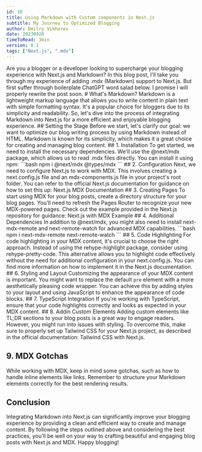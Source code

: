 ```yaml
---
id: 10
title: Using Markdown with Custom components in Next.js
subtitle: My Journey to Optimized Blogging
author: Dmitry Vikhorev
date: 20230920
timeToRead: 3min
version: 0.1
tags: ["Next.js", ".mdx"]
---
```


<TLDR>
Are you a blogger or a developer looking to supercharge your blogging experience with Next.js and Markdown? In this blog post, I'll take you through my experience of adding .mdx (Markdown) support to Next.js. 
<PB4/>
But first suffer through boilerplate ChatGPT word salad below. I promise I will properly rewrite the post soon. 
</TLDR>
<PB8/>
# What's Markdown?
Markdown is a lightweight markup language that allows you to write content in plain text with simple formatting syntax. It's a popular choice for bloggers due to its simplicity and readability. So, let's dive into the process of integrating Markdown into Next.js for a more efficient and enjoyable blogging experience.
<PB8/>
## Setting the Stage
Before we start, let's clarify our goal: we want to optimize our blog writing process by using Markdown instead of HTML. Markdown is known for its simplicity, which makes it a great choice for creating and managing blog content.
<PB8/>
## 1. Installation
To get started, we need to install the necessary dependencies. We'll use the @next/mdx package, which allows us to read .mdx files directly. You can install it using npm:
<PB4/>
```bash
npm i @next/mdx @types/mdx
```
<PB8/>
## 2. Configuration
Next, we need to configure Next.js to work with MDX. This involves creating a next.config.js file and an mdx-components.js file in your project's root folder. You can refer to the official Next.js documentation for guidance on how to set this up: Next.js MDX Documentation
<PB8/>
## 3. Creating Pages
To start using MDX for your blog posts, create a directory structure for your blog pages. You'll need to refresh the Pages Router to recognize your new MDX-powered pages. Check out the example provided in the Next.js repository for guidance: Next.js with MDX Example
<PB8/>
## 4. Additional Dependencies
In addition to @next/mdx, you might also need to install next-mdx-remote and next-remote-watch for advanced MDX capabilities.
<PB4/>
```bash
npm i next-mdx-remote next-remote-watch
```
<PB8/>
## 5. Code Highlighting
For code highlighting in your MDX content, it's crucial to choose the right approach. Instead of using the rehype-highlight package, consider using rehype-pretty-code. This alternative allows you to highlight code effectively without the need for additional configuration in your next.config.js. You can find more information on how to implement it in the Next.js documentation.
<PB8/>
## 6. Styling and Layout
Customizing the appearance of your MDX content is important. You might want to replace the default <Code>pre</Code> element with a more aesthetically pleasing code wrapper. You can achieve this by adding styles to your layout and using JavaScript to enhance the appearance of code blocks.
<PB8/>
## 7. TypeScript Integration
If you're working with TypeScript, ensure that your code highlights correctly and looks as expected in your MDX content.
<PB8/>
## 8. Addin Custom Elements
Adding custom elements like TL;DR sections to your blog posts is a great way to engage readers. However, you might run into issues with styling. To overcome this, make sure to properly set up Tailwind CSS for your Next.js project, as described in the official documentation: Tailwind CSS with Next.js.
<PB8/>

## 9. MDX Gotchas
While working with MDX, keep in mind some gotchas, such as how to handle inline elements like links. Remember to structure your Markdown elements correctly for the best rendering results.
<PB8/>

## Conclusion
Integrating Markdown into Next.js can significantly improve your blogging experience by providing a clean and efficient way to create and manage content. By following the steps outlined above and considering the best practices, you'll be well on your way to crafting beautiful and engaging blog posts with Next.js and MDX. Happy blogging!